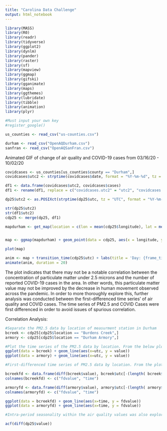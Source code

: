 ```yaml
---
title: "Carolina Data Challenge"
output: html_notebook
---
```


```r
library(MASS)
library(R0)
library(readr)
library(tidyverse)
library(ggplot2)
library(dynlm)
library(pander)
library(raster)
library(sf)
library(mapview)
library(ggmap)
library(gifski)
library(gganimate)
library(maps)
library(ggthemes)
library(lubridate)
library(tibble)
library(animation)
library(plyr)
```

```r
#Must input your own key
#register_google()
```

```r
us_counties <- read_csv("us-counties.csv")
```

```r
durham <- read_csv("OpenAQDurham.csv")
sanfran <- read_csv("OpenAQSanFran.csv")
```

Animated GIF of change of air quality and COVID-19 cases from 03/16/20 - 10/02/20

```r
covidcases <- us_counties[us_counties$county == "Durham",]
covidcases$utc2 <- strptime(covidcases$date, format = "%Y-%m-%d", tz = "UTC")

df1 <- data.frame(covidcases$utc2, covidcases$cases)
df1 <- rename(df1, replace = c("covidcases.utc2" = "utc2", "covidcases.cases" = "cases"))

dp25$utc2 <- as.POSIXct(strptime(dp25$utc, tz = "UTC", format = "%Y-%m-%d"))

str(dp25$utc2)
str(df1$utc2)
cdp25 <- merge(dp25, df1)

mapdurham <- get_map(location = c(lon = mean(cdp25$longitude), lat = mean(cdp25$latitude)), zoom = 12, maptype = "terrain", scale = "auto")


map <- ggmap(mapdurham) + geom_point(data = cdp25, aes(x = longitude, y = latitude, size = value, colour = cases), shape = 21) + labs(size = "Micrograms / M^3") + scale_size(range = c(0,50)) + scale_color_gradient(low="blue", high="red") + guides(size = F)

plot(map)

anim <- map + transition_time(cdp25$utc) + labs(title = 'Day: {frame_time}', x = "", y = "") + ease_aes("linear")
animate(anim, duration = 20)
```

The plot indicates that there may not be a notable correlation between the concentration of particulate matter under 2.5 microns and the number of reported COVID-19 cases in the area. In other words, this particulate matter value may not be improved by the decrease in human movement observed across the pandemic. In order to more thoroughly explore this, further analysis was conducted between the first-differenced time series' of air quality and COVID cases. The time series of PM2.5 and COVID Cases were first differenced in order to avoid issues of spurious correlation.

Correlation Analysis:
```r
#Separate the PM2.5 data by location of measurment station in Durham
bcreek <- cdp25[cdp25$location == "Burdens Creek",]
armory <- cdp25[cdp25$location == "Durham Armory",]

#Plot the time series of the PM2.5 data by location. From the below plots we see that there does appear to be some stationarity in the two plot. However, we move forward by first-differencing the two series in order to better interpret the correlations with COVID case growth.
ggplot(data = bcreek) + geom_line(aes(x=utc, y = value))
ggplot(data = armory) + geom_line(aes(x=utc, y = value))

#First-differenced time series of PM2.5 data by location. From the plots we continue to see sone large changes in measured particulate matter concentrations in very short period of time. We hypothesize this is likely due to a special form of measurement error that occurs in measurement devices that particularly make use of concentration differentials.

bcreekfd <- data.frame(diff(bcreek$value), bcreek$utc[-(length( bcreek$utc))])
colnames(bcreekfd) <- c("fdvalue", "time")

armoryfd <- data.frame(diff(armory$value), armory$utc[-(length( armory$utc))])
colnames(armoryfd) <- c("fdvalue", "time")

ggplot(data = bcreekfd) + geom_line(aes(x=time, y = fdvalue))
ggplot(data = armoryfd) + geom_line(aes(x=time, y = fdvalue))

#Intra-period seasonality within the air quality values was also explored using an auto-correlation analysis. This provided some information on the intra-year fluctuations of air quality.

acf(diff(dp25$value))
```